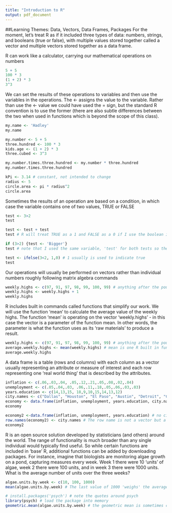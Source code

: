 ---
title: "Introduction to R"
output: pdf_document
---

##Learning Themes: Data, Vectors, Data Frames, Packages
For the moment, let's treat R as if it included three types of data: numbers, strings, and booleans (true or false), with multiple values stored together called a vector and multiple vectors stored together as a data frame. 

R can work like a calculator, carrying our mathematical operations on numbers
```{r calculator}
5 + 5
100 * 3
(1 + 2) * 3
3^3
```

We can set the results of these operations to variables and then use the variables in the operations. The <- assigns the value to the variable. Rather than use the <- value we could have used the = sign, but the standard R convention is to use the former (there are also subtle differences between the two when used in functions which is beyond the scope of this class).
```{r variables}
my.name <- 'Hadley'
my.name

my.number <- 5 + 5
three.hundred <- 100 * 3
kids.age <- (1 + 2) * 3
three.cubed <- 3^3

my.number.times.three.hundred <- my.number * three.hundred
my.number.times.three.hundred

kPi <- 3.14 # constant, not intended to change
radius <- 5
circle.area <- pi * radius^2
circle.area
```

Sometimes the results of an operation are based on a condition, in which case the variable contains one of two values, TRUE or FALSE
```{r boolean}
test <- 3>2
test

test <- test + test
test # R will treat TRUE as a 1 and FALSE as a 0 if I use the boolean in a mathematical operation

if (3>2) {test <- 'Bigger'}
test # note that I used the same variable, 'test' for both tests so the original value no longer exists 

test <- ifelse(3<2, 1,0) # 1 usually is used to indicate true
test
```

Our operations will usually be performed on vectors rather than individual numbers roughly following matrix algebra commands
```{r vectors}
weekly.highs <- c(97, 91, 97, 98, 99, 100, 99) # anything after the pound sign on the same line is a comment
weekly.highs <- weekly.highs + 1
weekly.highs
```

R includes built in commands called functions that simplify our work. We will use the function 'mean' to calculate the average value of the weekly highs. The function 'mean' is operating on the vector 'weekly.highs' - in this case the vector is a parameter of the function mean. In other words, the parameter is what the function uses as its 'raw materials' to produce a result.
```{r functions}
weekly.highs <- c(97, 91, 97, 98, 99, 100, 99) # anything after the pound sign on the same line is a comment
average.weekly.highs <- mean(weekly.highs) # mean is one R built in function
average.weekly.highs
```

A data frame is a table (rows and columns) with each column as a vector usually representing an attribute or measure of interest and each row representing one 'real world thing' that is described by the attributes. 
```{r data frames}
inflation <- c(.06,.03,.04, .05,.12,.21,.05,.08,.02,.04)
unemployment <- c(.05,.04,.03, .06,.11,.18,.05,.06,.03,.03)
years.education <- c(14,13,15, 18,9,10,15,14,13,12)
city.names <- c("Dallas", "Houston", "El Paso", "Austin", "Detroit", "Cleveland", "Minneapolis", "Chicago", "Denver", "Santa Fe")
economy <- data.frame(inflation, unemployment, years.education, city.names)
economy

economy2 <-data.frame(inflation, unemployment, years.education) # no city.names
row.names(economy2) <- city.names # The row name is not a vector but a lable
economy2
```

R is an open source solution developed by statisticians (and others) around the world. The range of functionality is much broader than any single individual would typically find useful. So while certain functions are included in 'base' R, additional functions can be added by downloading packages. For instance, imagine that biologists are monitoring algae growth on a pond, capturing measures every week. Week 1 there were 10 'units' of algae, week 2 there were 100 units, and in week 3 there were 1000 units. What is the average number of units over the three weeks?
```{r packages}
algae.units.by.week <- c(10, 100, 1000)
mean(algae.units.by.week) # The last value of 1000 'weighs' the average towards its value

# install.packages('psych') # note the quotes around psych
library(psych) # load the package into memory
geometric.mean(algae.units.by.week) # the geometric mean is sometimes considered a more representative number when averaging values growing at an exponential rate
```

